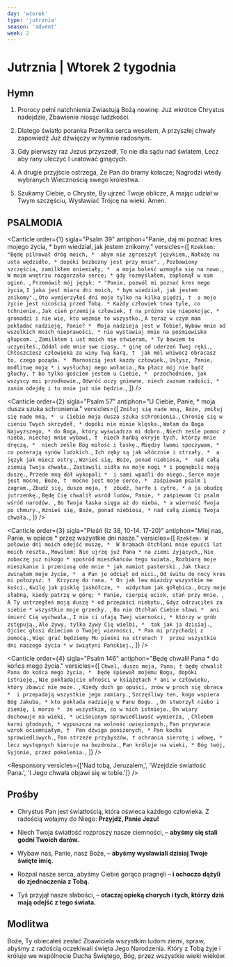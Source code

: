 ```yaml
---
day: 'wtorek'
type: 'jutrznia'
season: 'advent'
week: 2
---
```


# Jutrznia | Wtorek 2 tygodnia

<OpeningVersicle />

## Hymn

1. Prorocy pełni natchnienia
   Zwiastują Bożą nowinę:
   Już wkrótce Chrystus nadejdzie,
   Zbawienie niosąc ludzkości.

2. Dlatego światło poranka
   Przenika serca weselem,
   A przyszłej chwały zapowiedź
   Już dźwięczy w hymnie radosnym.

3. Gdy pierwszy raz Jezus przyszedł,
   To nie dla sądu nad światem,
   Lecz aby rany uleczyć
   I uratować ginących.

4. A drugie przyjście ostrzega,
   Że Pan do bramy kołacze;
   Nagrodzi wtedy wybranych
   Wiecznością swego królestwa.

5. Szukamy Ciebie, o Chryste,
   By ujrzeć Twoje oblicze,
   A mając udział w Twym szczęściu,
   Wysławiać Trójcę na wieki. Amen.

## PSALMODIA

<Canticle
  order={1}
  sigla="Psalm 39"
  antiphon="Panie, daj mi poznać kres mojego życia, * bym wiedział, jak jestem znikomy."
  versicles={[
    `Rzekłem: "Będę pilnował dróg moich, * 
abym nie zgrzeszył językiem,`,
    `Nałożę na usta wędzidło, *
dopóki bezbożny jest przy mnie". `,
    `Pozbawiony szczęścia, zamilkłem oniemiały, * 
a moja boleść wzmogła się na nowo.`,
    `W moim wnętrzu rozgorzało serce; *
gdy rozmyślałem, zapłonął w nim ogień. `,
    `Przemówił mój język: *
"Panie, pozwól mi poznać kres mego życia`,
    `I jaka jest miara dni moich, *
bym wiedział, jak jestem znikomy".`,
    `Oto wymierzyłeś dni moje tylko na kilka piędzi, † 
a moje życie jest nicością przed Tobą. *
Każdy człowiek trwa tyle, co tchnienie.`,
    `Jak cień przemija człowiek, †
na próżno się niepokojąc, *
gromadzi i nie wie, kto weźmie to wszystko.`,
    `A teraz w czym mam pokładać nadzieję, Panie? * 
Moja nadzieja jest w Tobie!`,
    `Wybaw mnie od wszelkich moich nieprawości, *
nie wystawiaj mnie na pośmiewisko głupcom. `,
    `Zamilkłem i ust moich nie otwieram, *
Ty bowiem to uczyniłeś.`,
    `Oddal ode mnie swe ciosy, *
ginę od uderzeń Twej ręki.`,
    `Chłoszczesz człowieka za winy Twą karą, † 
jak mól wniwecz obracasz to, czego pożąda. * 
Marnością jest każdy człowiek.`,
    `Usłysz, Panie, modlitwę moją *
i wysłuchaj mego wołania.`,
    `Na płacz mój nie bądź głuchy, †
bo tylko gościem jestem u Ciebie, * 
przechodniem, jak wszyscy moi przodkowie.`,
    `Odwróć oczy gniewne, niech zaznam radości, *
zanim odejdę i tu mnie już nie będzie.`,
  ]}
/>

<Canticle
  order={2}
  sigla="Psalm 57"
  antiphon="U Ciebie, Panie, * moja dusza szuka schronienia."
  versicles={[
    `Zmiłuj się nade mną, Boże, zmiłuj się nade mną, * 
u Ciebie moja dusza szuka schronienia.`,
    `Chronię się w cieniu Twych skrzydeł, *
dopóki nie minie klęska.`,
    `Wołam do Boga Najwyższego, *
do Boga, który wyświadcza mi dobro.`,
    `Niech ześle pomoc z nieba, niechaj mnie wybawi, † 
niech hańbą okryje tych, którzy mnie dręczą, * 
niech ześle Bóg miłość i łaskę.`,
    `Między lwami spoczywam, * 
co pożerają synów ludzkich.`,
    `Ich zęby są jak włócznie i strzały, * 
a język jak miecz ostry.`,
    `Wznieś się, Boże, ponad niebiosa, * 
nad całą ziemią Twoja chwała.`,
    `Zastawili sidła na moje nogi *
i pognębili moją duszę.`,
    `Przede mną dół wykopali * 
i sami wpadli do niego.`,
    `Serce moje jest mocne, Boże, † 
mocne jest moje serce, * 
zaśpiewam psalm i zagram.`,
    `Zbudź się, duszo moja, † 
zbudź, harfo i cytro, *
a ja obudzę jutrzenkę.`,
    `Będę Cię chwalił wśród ludów, Panie, *
zaśpiewam Ci psalm wśród narodów. `,
    `Bo Twoja łaska sięga aż do nieba, *
a wierność Twoja po chmury.`,
    `Wznieś się, Boże, ponad niebiosa, *
nad całą ziemią Twoja chwała.`,
  ]}
/>

<Canticle
  order={3}
  sigla="Pieśń (Iz 38, 10-14. 17-20)"
  antiphon="Miej nas, Panie, w opiece * przez wszystkie dni nasze."
  versicles={[
    `Rzekłem: W połowie dni moich odejść muszę, * 
W bramach Otchłani mnie opuści lat moich reszta.`,
    `Mówiłem: Nie ujrzę już Pana *
na ziemi żyjących,`,
    `Nie zobaczę już nikogo *
spośród mieszkańców tego świata.`,
    `Rozbiorą moje mieszkanie i przeniosą ode mnie *
jak namiot pasterski.`,
    `Jak tkacz zwinąłem moje życie, * 
a Pan je odciął od nici.`,
    `Od świtu do nocy kres mi położysz. † 
Krzyczę do rana. *
On jak lew miażdży wszystkie me kości.`,
    `Kwilę jak pisklę jaskółcze, * 
wzdycham jak gołębica.`,
    `Oczy moje słabną, kiedy patrzę w górę; *
Panie, cierpię ucisk, stań przy mnie. `,
    `A Ty ustrzegłeś moją duszę *
od przepaści niebytu,`,
    `Gdyż odrzuciłeś za siebie *
wszystkie moje grzechy. `,
    `Bo nie Otchłań Ciebie sławi * 
ani śmierć Cię wychwala.`,
    `I nie ci ufają Twej wierności, *
którzy w grób zstępują.`,
    `Ale żywy, tylko żywy Cię wielbi, * 
tak jak ja dzisiaj.`,
    `Ojciec głosi dzieciom o Twojej wierności, *
Pan mi przychodzi z pomocą.`,
    `Więc grać będziemy Mu pieśni na strunach † 
przez wszystkie dni naszego życia *
w świątyni Pańskiej.`,
  ]}
/>

<Canticle
  order={4}
  sigla="Psalm 146"
  antiphon="Będę chwalił Pana * do końca mego życia."
  versicles={[
    `Chwal, duszo moja, Pana; †
będę chwalił Pana do końca mego życia, * 
będę śpiewał mojemu Bogu, dopóki istnieję.`,
    `Nie pokładajcie ufności w książętach *
ani w człowieku, który zbawić nie może. `,
    `Kiedy duch go opuści, znów w proch się obraca * 
i przepadają wszystkie jego zamiary.`,
    `Szczęśliwy ten, kogo wspiera Bóg Jakuba, *
kto pokłada nadzieję w Panu Bogu. `,
    `On stworzył niebo i ziemię, i morze * 
ze wszystkim, co w nich istnieje.`,
    `On wiary dochowuje na wieki, *
uciśnionym sprawiedliwość wymierza, `,
    `Chlebem karmi głodnych, *
wypuszcza na wolność uwięzionych.`,
    `Pan przywraca wzrok ociemniałym, † 
Pan dźwiga poniżonych, *
Pan kocha sprawiedliwych.`,
    `Pan strzeże przybyszów, †
ochrania sierotę i wdowę, *
lecz występnych kieruje na bezdroża.`,
    `Pan króluje na wieki, *
Bóg twój, Syjonie, przez pokolenia.`,
  ]}
/>

<Passage sigla="Rdz 49, 10" passage="Nie zostanie odjęte berło od Judy ani laska pasterska spomiędzy jego kolan, aż przyjdzie Ten, do którego one należą, i zdobędzie posłuch u narodów." />

<Responsory versicles={['Nad tobą, Jeruzalem,', 'Wzejdzie światłość Pana.', 'I Jego chwała objawi się w tobie.']} />

<Benedictus antiphon="Pan mówi: * Raduj się bardzo, córko Syjonu, / bo oto przychodzę, / by zamieszkać pośród ciebie." />

## Prośby

- Chrystus Pan jest światłością, która oświeca każdego człowieka. Z radością wołajmy do Niego: **Przyjdź, Panie Jezu!**

- Niech Twoja światłość rozproszy nasze ciemności, – **abyśmy się stali godni Twoich darów.**

- Wybaw nas, Panie, nasz Boże, – **abyśmy wysławiali dzisiaj Twoje święte imię.**

- Rozpal nasze serca, abyśmy Ciebie gorąco pragnęli – **i ochoczo dążyli do zjednoczenia z Tobą.**

- Tyś przyjął nasze słabości, – **otaczaj opieką chorych i tych, którzy dziś mają odejść z tego świata.**

<CustomIntercessions type="lauds" />

<KyrieEleison />

<LordsPrayer />

## Modlitwa

Boże, Ty obiecałeś zesłać Zbawiciela wszystkim ludom ziemi, spraw, abyśmy z radością oczekiwali święta Jego Narodzenia. Który z Tobą żyje i króluje we wspólnocie Ducha Świętego, Bóg, przez wszystkie wieki wieków.

<Amen />

<BlessingAndConcludingVersicle  />
